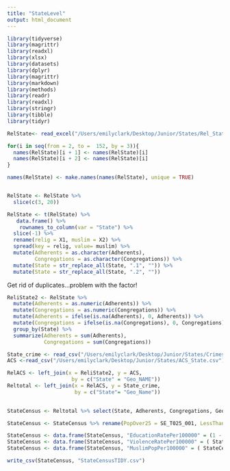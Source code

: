 ```yaml
---
title: "StateLevel"
output: html_document
---
```



```r
library(tidyverse)
library(magrittr)
library(readxl)
library(xlsx)
library(datasets)
library(dplyr)
library(magrittr)
library(markdown)
library(methods)
library(readr)
library(readxl)
library(stringr)
library(tibble)
library(tidyr)

```

```r

RelState<- read_excel("/Users/emilyclark/Desktop/Junior/States/Rel_State.xlsx", skip = 1, sheet = "Sheet1")

for(i in seq(from = 2, to =  152, by = 3)){
  names(RelState)[i + 1] <- names(RelState)[i]
  names(RelState)[i + 2] <- names(RelState)[i]
}

names(RelState) <- make.names(names(RelState), unique = TRUE)


RelState <- RelState %>% 
  slice(c(3, 20))

RelState <- t(RelState) %>%
   data.frame() %>%
    rownames_to_column(var = "State") %>%
  slice(-1) %>%
  rename(relig = X1, muslim = X2) %>%
  spread(key = relig, value= muslim) %>%
  mutate(Adherents = as.character(Adherents),
         Congregations = as.character(Congregations)) %>%
  mutate(State = str_replace_all(State, ".1", "")) %>% 
  mutate(State = str_replace_all(State, ".2", ""))


```


Get rid of duplicates...problem with the factor!

```r

ReliState2 <- RelState %>% 
  mutate(Adherents = as.numeric(Adherents)) %>% 
  mutate(Congregations = as.numeric(Congregations)) %>% 
  mutate(Adherents = ifelse(is.na(Adherents), 0, Adherents)) %>% 
  mutate(Congregations = ifelse(is.na(Congregations), 0, Congregations)) %>%
  group_by(State) %>% 
  summarize(Adherents = sum(Adherents),
            Congregations = sum(Congregations))


```


```r
State_crime <- read_csv("/Users/emilyclark/Desktop/Junior/States/Crimes_state.csv") %>% mutate(Geo_Name = str_replace_all(Geo_Name, " ", ".")) %>% mutate(Geo_Name = str_replace_all(Geo_Name, "of", "Of"))
ACS <-read_csv("/Users/emilyclark/Desktop/Junior/States/ACS_State.csv") %>% mutate(Geo_NAME = str_replace_all(Geo_NAME, " ", ".")) %>% mutate(Geo_Name = str_replace_all(Geo_Name, "of", "Of"))

```


```r

RelACS <- left_join(x = ReliState2, y = ACS, 
                     by = c("State" = "Geo_NAME"))
Reltotal <- left_join(x = RelACS, y = State_crime,
                      by = c("State"= "Geo_Name"))
                     
```                    


```r

StateCensus <- Reltotal %>% select(State, Adherents, Congregations, Geo_FIPS.x, SE_T025_001, SE_T025_002, SE_T004_001, SE_T002_001, SE_T002_002,  SE_T057_001 )

StateCensus <- StateCensus %>% rename(PopOver25 = SE_T025_001, LessThanHS25yrs = SE_T025_002, NumViolentCrime = SE_T004_001, TotalPop = SE_T002_001, PopDens = SE_T002_002, MedIncome = SE_T057_001 )

```

```r
StateCensus <- data.frame(StateCensus, "EducationRatePer100000" = (1 - StateCensus$LessThanHS25yrs/StateCensus$PopOver25)/100000)
StateCensus <- data.frame(StateCensus, "ViolenceRatePer100000" = ( StateCensus$NumViolentCrime/StateCensus$TotalPop)/100000)
StateCensus <- data.frame(StateCensus, "MuslimPopPer100000" = ( StateCensus$Adherents/StateCensus$TotalPop)/100000)


```

```r
write_csv(StateCensus, "StateCensusTIDY.csv")

```